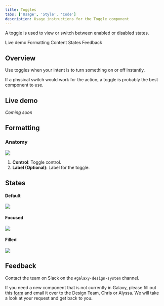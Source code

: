 ```yaml
---
title: Toggles
tabs: ['Usage', 'Style', 'Code']
description: Usage instructions for the Toggle component
---
```


<PageDescription>

A toggle is used to view or switch between enabled or disabled states.

</PageDescription>

<AnchorLinks>

<AnchorLink>Live demo</AnchorLink>
<AnchorLink>Formatting</AnchorLink>
<AnchorLink>Content</AnchorLink>
<AnchorLink>States</AnchorLink>
<AnchorLink>Feedback</AnchorLink>

</AnchorLinks>

## Overview

Use toggles when your intent is to turn something on or off instantly.

If a physical switch would work for the action, a toggle is probably the best component to use.

## Live demo

*Coming soon*

## Formatting

### Anatomy

<Row>
<Column colLg={12}>

<img src="https://res.cloudinary.com/dgcfg5cwe/image/upload/v1644721118/toggle-anatomy_thxwpg.svg"></img>

</Column>
</Row>

1. **Control**: Toggle control.
2. **Label (Optional)**: Label for the toggle.

## States

#### Default 

<Row>
<Column colLg={12}>

<img src="https://res.cloudinary.com/dgcfg5cwe/image/upload/v1644721330/Toggle-default_fbajyg.svg"></img>

</Column>
</Row>

#### Focused 

<Row>
<Column colLg={12}>

<img src="https://res.cloudinary.com/dgcfg5cwe/image/upload/v1644721330/Toggle-focus_rgnqfh.svg"></img>

</Column>
</Row>

#### Filled 

<Row>
<Column colLg={12}>

<img src="https://res.cloudinary.com/dgcfg5cwe/image/upload/v1644721417/Toggle-filled_ni6tx8.svg"></img>

</Column>
</Row>




## Feedback

Contact the team on Slack on the ```#galaxy-design-system``` channel. 

If you need a new component that is not currently in Galaxy, please fill out this <a href="https://docs.google.com/document/d/1heu6QMCxnE8Hnu1AtyucOzcduhUYSyDmg5SEj05Rqb0/edit">form</a> and email it over to the Design Team, Chris or Alyssa. We will take a look at your request and get back to you.